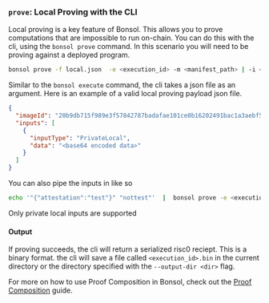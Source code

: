 ### `prove`: Local Proving with the CLI

Local proving is a key feature of Bonsol. This allows you to prove computations that are impossible to run on-chain.
You can do this with the cli, using the `bonsol prove` command. In this scenario you will need to be proving against a deployed program.

```bash 
bonsol prove -f local.json  -e <execution_id> -m <manifest_path> | -i <image_id>
```

Similar to the `bonsol execute` command, the cli takes a json file as an argument.
Here is an example of a valid local proving payload json file.

```json
{
  "imageId": "20b9db715f989e3f57842787badafae101ce0b16202491bac1a3aebf573da0ba",
  "inputs": [
    {
      "inputType": "PrivateLocal",
      "data": "<base64 encoded data>"
    }
  ]
}
```
You can also pipe the inputs in like so
```bash
echo '"{"attestation":"test"}" "nottest"'  |  bonsol prove -e <execution_id> -m images/simple/manifest.json
```

Only private local inputs are supported

#### Output 
If proving succeeds, the cli will return a serialized risc0 reciept. This is a binary format. 
the cli will save a file called `<execution_id>.bin` in the current directory or the directory specified with the `--output-dir <dir>` flag.

For more on how to use Proof Composition in Bonsol, check out the [Proof Composition](/docs/tutorials/proof-composition) guide.
